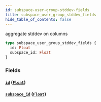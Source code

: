 ```yaml
---
id: subspace-user-group-stddev-fields
title: subspace_user_group_stddev_fields
hide_table_of_contents: false
---
```



aggregate stddev on columns

```graphql
type subspace_user_group_stddev_fields {
  id: Float
  subspace_id: Float
}
```


### Fields

#### [`id`](#) ([`Float`](../scalars/float))




#### [`subspace_id`](#) ([`Float`](../scalars/float))






